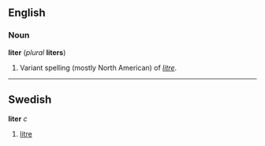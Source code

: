 ==English==
===Noun===
'''liter''' (''plural'' '''liters''')

#Variant spelling (mostly North American) of ''[[litre]]''.


----
==Swedish==
'''liter''' ''c''

#[[litre]]